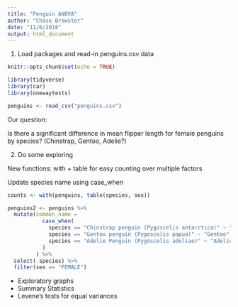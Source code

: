 ```yaml
---
title: "Penguin ANOVA"
author: "Chase Brewster"
date: "11/6/2018"
output: html_document
---
```


1. Load packages and read-in penguins.csv data  

```r
knitr::opts_chunk$set(echo = TRUE)

library(tidyverse)
library(car)
library(onewaytests)

penguins <- read_csv("penguins.csv")
```

Our question: 

Is there a significant difference in mean flipper length for female penguins by species? (Chinstrap, Gentoo, Adelie?)

2. Do some exploring

New functions: with + table for easy counting over multiple factors

Update species name using case_when

```r
counts <- with(penguins, table(species, sex))

penguins2 <- penguins %>% 
  mutate(common_name = 
           case_when(
             species == "Chinstrap penguin (Pygoscelis antarctica)" ~ "Chinstrap",
             species == "Gentoo penguin (Pygoscelis papua)" ~ "Gentoo",
             species == "Adelie Penguin (Pygoscelis adeliae)" ~ "Adelie"
           )
         ) %>% 
  select(-species) %>% 
  filter(sex == "FEMALE")
```

- Exploratory graphs
- Summary Statistics
- Levene's tests for equal variances

